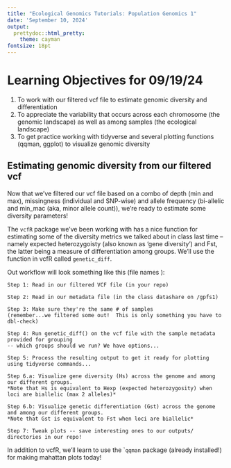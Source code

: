 ```yaml
---
title: "Ecological Genomics Tutorials: Population Genomics 1"
date: 'September 10, 2024'
output:
  prettydoc::html_pretty:
    theme: cayman
fontsize: 18pt
---
```


# Learning Objectives for 09/19/24

1. To work with our filtered vcf file to estimate genomic diversity and differentiation
2. To appreciate the variability that occurs across each chromosome (the genomic landscape) as well as among samples (the ecological landscape)
3. To get practice working with tidyverse and several plotting functions (qqman, ggplot) to visualize genomic diversity


## Estimating genomic diversity from our filtered vcf

Now that we've filtered our vcf file based on a combo of depth (min and max), missingness (individual and SNP-wise) and allele frequency (bi-allelic and min_mac (aka, minor allele count)), we're ready to estimate some diversity parameters!

The `vcfR` package we've been working with has a nice function for estimating some of the diversity metrics we talked about in class last time -- namely expected heterozygoisty (also known as 'gene diversity') and Fst, the latter being a measure of differentiation among groups.  We'll use the function in vcfR called `genetic_diff`.  

Out workflow will look something like this (file names ):

```
Step 1: Read in our filtered VCF file (in your repo)

Step 2: Read in our metadata file (in the class datashare on /gpfs1)

Step 3: Make sure they're the same # of samples 
(remember...we filtered some out!  This is only something you have to dbl-check)

Step 4: Run genetic_diff() on the vcf file with the sample metadata provided for grouping 
-- which groups should we run? We have options...

Step 5: Process the resulting output to get it ready for plotting using tidyverse commands...

Step 6.a: Visualize gene diversity (Hs) across the genome and among our different groups.  
*Note that Hs is equivalent to Hexp (expected heterozygosity) when loci are biallelic (max 2 alleles)*

Step 6.b: Visualize genetic differentiation (Gst) across the genome and among our different groups.  
*Note that Gst is equivalent to Fst when loci are biallelic*

Step 7: Tweak plots -- save interesting ones to our outputs/ directories in our repo!
```

In addition to vcfR, we'll learn to use the ``qqman` package (already installed!) for making mahattan plots today!